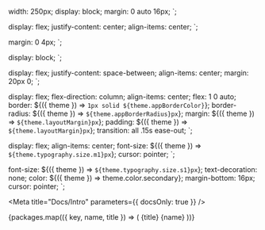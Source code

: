 

  width: 250px;
  display: block;
  margin: 0 auto 16px;
`;

  display: flex;
  justify-content: center;
  align-items: center;
`;

  margin: 0 4px;
`;

  display: block;
`;

  display: flex;
  justify-content: space-between;
  align-items: center;
  margin: 20px 0;
`;

  display: flex;
  flex-direction: column;
  align-items: center;
  flex: 1 0 auto;
  border: ${({ theme }) => `1px solid ${theme.appBorderColor}`};
  border-radius: ${({ theme }) => `${theme.appBorderRadius}px`};
  margin: ${({ theme }) => `${theme.layoutMargin}px`};
  padding: ${({ theme }) => `${theme.layoutMargin}px`};
  transition: all .15s ease-out;
`;

  display: flex;
  align-items: center;
  font-size: ${({ theme }) => `${theme.typography.size.m1}px`};
  cursor: pointer;
`;

  font-size: ${({ theme }) => `${theme.typography.size.s1}px`};
  text-decoration: none;
  color: ${({ theme }) => theme.color.secondary};
  margin-bottom: 16px;
  cursor: pointer;
`;

<Meta title="Docs/Intro" parameters={{ docsOnly: true }} />

<Logo src="lpds-logo.svg" alt="LPDS" />

<BadgesList>
  <BadgesListItem>
    <a href="https://github.com/LivePersonInc/lp-design-system" target="_blank">
      <Badge src="https://img.shields.io/github/stars/LivePersonInc/lp-design-system?style=flat-square" alt="GitHub stars" />
    </a>
  </BadgesListItem>
  <BadgesListItem>
    <a href="https://github.com/LivePersonInc/lp-design-system/blob/main/LICENSE" target="_blank">
      <Badge src="https://img.shields.io/badge/licence-MIT-green?style=flat-square" alt="licence" />
    </a>
  </BadgesListItem>
</BadgesList>

<PackagesList>
  {packages.map(({ key, name, title }) => (
    <PackagesListItem key={key}>
      <PackageTitle>{title}</PackageTitle>
      <PackagePackage href={`https://npm.im/${name}`} target="_blank">{name}</PackagePackage>
      <BadgesList>
        <BadgesListItem>
          <Badge src={`https://img.shields.io/npm/v/${name}?style=flat-square`} alt="version" />
        </BadgesListItem>
        <BadgesListItem>
          <Badge src={`https://img.shields.io/npm/dw/${name}?style=flat-square`} alt="downloads" />
        </BadgesListItem>
      </BadgesList>
    </PackagesListItem>
  ))}
</PackagesList>
